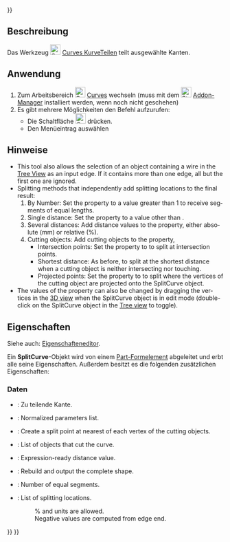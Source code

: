 <languages/>
{{UnfinishedDocu{{#translation:}}}}

{{Docnav/de
|[[Curves_JoinCurve/de|KurveVerbinden]]
|[[Curves_Discretize/de|Punktefolge]]
|[[Curves_Workbench/de|Curves]]
|IconL=Curves_JoinCurve.svg
|IconR=Curves_Discretize.svg
|IconC=Curves_workbench_icon.svg
}}

{{GuiCommand/de
|Name=Curves SplitCurve
|Name/de=Curves KurveTeilen
|MenuLocation=Curves → Split curve
|Workbenches=[[Curves_Workbench/de|Curves]]
}}

<span id="Description"></span>
==Beschreibung==

Das Werkzeug [[Image:Curves_SplitCurve.svg|24px]] [[Curves_SplitCurve/de|Curves KurveTeilen]] teilt ausgewählte Kanten.

<span id="Usage"></span>
==Anwendung==

<div class="mw-translate-fuzzy">
# Zum Arbeitsbereich [[Image:Curves_workbench_icon.svg|24px]]  [[Curves Workbench/de|Curves]] wechseln (muss mit dem [[Image:Std_AddonMgr.svg|24px]] [[Std_AddonMgr/de|Addon-Manager]]  installiert werden, wenn noch nicht geschehen)
# Es gibt mehrere Möglichkeiten den Befehl aufzurufen:
#* Die Schaltfläche [[Image:Curves_SplitCurve.svg|24px]] drücken.
#* Den Menüeintrag {{MenuCommand|Curves → Split curve}} auswählen
</div>

<span id="Notes"></span>
==Hinweise==

<div lang="en" dir="ltr" class="mw-content-ltr">
* This tool also allows the selection of an object containing a wire in the [[Tree_view|Tree View]] as an input edge. If it contains more than one edge, all but the first one are ignored.
* Splitting methods that independently add splitting locations to the final result:
*# By Number: Set the {{PropertyData|Number}} property to a value greater than 1 to receive segments of equal lengths.
*# Single distance: Set the {{PropertyData|Distance}} property to a value other than {{Value|0.0 mm}}.
*# Several distances: Add distance values to the {{PropertyData|Values}} property, either absolute (mm) or relative (%).
*# Cutting objects: Add cutting objects to the {{PropertyData|Cutting Objects}} property,
*#* Intersection points: Set the {{PropertyData|Cut At Vertexes}} property to {{False}} to split at intersection points.
*#* Shortest distance: As before, to split at the shortest distance when a cutting object is neither intersecting nor touching.
*#* Projected points: Set the {{PropertyData|Cut At Vertexes}} property to {{True}} to split where the vertices of the cutting object are projected onto the SplitCurve object.
* The values of the {{PropertyData|Values}} property can also be changed by dragging the vertices in the [[3D_view|3D view]] when the SplitCurve object is in edit mode (double-click on the SplitCurve object in the [[Tree_view|Tree view]] to toggle).
</div>

<span id="Properties"></span>
==Eigenschaften==

Siehe auch: [[Property_editor/de|Eigenschafteneditor]].

Ein '''SplitCurve'''-Objekt wird von einem [[Part_Feature/de|Part-Formelement]] abgeleitet und erbt alle seine Eigenschaften. Außerdem besitzt es die folgenden zusätzlichen Eigenschaften:

<span id="Data"></span>
===Daten===

{{TitleProperty|Base}}

* {{PropertyData/de|Source|LinkSub}}: Zu teilende Kante.

{{TitleProperty|Output}}

<div lang="en" dir="ltr" class="mw-content-ltr">
* {{PropertyData|Normalized Parameters|FloatList|Hidden}}: Normalized parameters list.
</div>

{{TitleProperty|Split}}

<div lang="en" dir="ltr" class="mw-content-ltr">
* {{PropertyData|Cut At Vertexes|Bool}}: Create a split point at nearest of each vertex of the cutting objects.
* {{PropertyData|Cutting Objects|LinkList}}: List of objects that cut the curve.
* {{PropertyData|Distance|Distance}}: Expression-ready distance value.
* {{PropertyData|Keep Solid|Bool}}: Rebuild and output the complete shape.
* {{PropertyData|Number|Integer}}: Number of equal segments.
* {{PropertyData|Values|StringList}}: List of splitting locations.
*: % and units are allowed.
*: Negative values are computed from edge end.
</div>


{{Docnav/de
|[[Curves_JoinCurve/de|KurveVerbinden]]
|[[Curves_Discretize/de|Punktefolge]]
|[[Curves_Workbench/de|Curves]]
|IconL=Curves_JoinCurve.svg
|IconR=Curves_Discretize.svg
|IconC=Curves_workbench_icon.svg
}}

{{Curves Tools navi{{#translation:}}}}
{{Userdocnavi{{#translation:}}}}